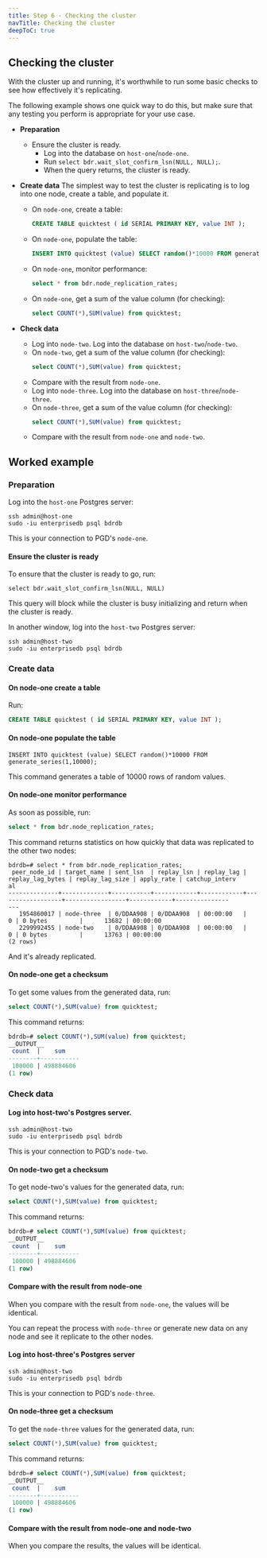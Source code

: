 ```yaml
---
title: Step 6 - Checking the cluster
navTitle: Checking the cluster
deepToC: true
---
```


## Checking the cluster


With the cluster up and running, it's worthwhile to run some basic checks to see how effectively it's replicating.

The following example shows one quick way to do this, but make sure that any testing you perform is appropriate for your use case.

* **Preparation**
  * Ensure the cluster is ready. 
    * Log into the database on `host-one`/`node-one`. 
    * Run `select bdr.wait_slot_confirm_lsn(NULL, NULL);`.  
    * When the query returns, the cluster is ready.  


* **Create data**
  The simplest way to test the cluster is replicating is to log into one node, create a table, and populate it.
   * On `node-one`, create a table:
      ```sql
      CREATE TABLE quicktest ( id SERIAL PRIMARY KEY, value INT ); 
      ```
   * On `node-one`, populate the table:
     ```sql
     INSERT INTO quicktest (value) SELECT random()*10000 FROM generate_series(1,10000);
     ```
   * On `node-one`, monitor performance:
     ```sql
     select * from bdr.node_replication_rates;
     ```
   * On `node-one`, get a sum of the value column (for checking):
     ```sql
     select COUNT(*),SUM(value) from quicktest;
     ```
* **Check data**
   * Log into `node-two`.
      Log into the database on `host-two`/`node-two`.
    * On `node-two`, get a sum of the value column (for checking):
      ```sql
      select COUNT(*),SUM(value) from quicktest;
      ```
   * Compare with the result from `node-one`.
   * Log into `node-three`.
      Log into the database on `host-three`/`node-three`.
    * On `node-three`, get a sum of the value column (for checking):
      ```sql
      select COUNT(*),SUM(value) from quicktest;
      ```
   * Compare with the result from `node-one` and `node-two`.

## Worked example

### Preparation

Log into the `host-one` Postgres server:
```
ssh admin@host-one
sudo -iu enterprisedb psql bdrdb
```

This is your connection to PGD's `node-one`.

#### Ensure the cluster is ready

To ensure that the cluster is ready to go, run: 

```
select bdr.wait_slot_confirm_lsn(NULL, NULL)
```

This query will block while the cluster is busy initializing and return when the cluster is ready.

In another window, log into the `host-two` Postgres server:

```
ssh admin@host-two
sudo -iu enterprisedb psql bdrdb
```

### Create data

#### On node-one create a table

Run:

```sql
CREATE TABLE quicktest ( id SERIAL PRIMARY KEY, value INT ); 
```

#### On node-one populate the table

```
INSERT INTO quicktest (value) SELECT random()*10000 FROM generate_series(1,10000);
```

This command generates a table of 10000 rows of random values. 

#### On node-one monitor performance

As soon as possible, run:

```sql
select * from bdr.node_replication_rates;
```

This command returns statistics on how quickly that data was replicated to the other two nodes:

```console
bdrdb=# select * from bdr.node_replication_rates;
 peer_node_id | target_name | sent_lsn  | replay_lsn | replay_lag | replay_lag_bytes | replay_lag_size | apply_rate | catchup_interv
al
--------------+-------------+-----------+------------+------------+------------------+-----------------+------------+---------------
---
   1954860017 | node-three  | 0/DDAA908 | 0/DDAA908  | 00:00:00   |                0 | 0 bytes         |      13682 | 00:00:00
   2299992455 | node-two    | 0/DDAA908 | 0/DDAA908  | 00:00:00   |                0 | 0 bytes         |      13763 | 00:00:00
(2 rows)
```

And it's already replicated. 

#### On node-one get a checksum

To get some values from the generated data, run:

```sql
select COUNT(*),SUM(value) from quicktest;
```

This command returns:

```sql
bdrdb=# select COUNT(*),SUM(value) from quicktest;
__OUTPUT__
 count  |    sum
--------+-----------
 100000 | 498884606
(1 row)
```

### Check data

#### Log into host-two's Postgres server.
```
ssh admin@host-two
sudo -iu enterprisedb psql bdrdb
```

This is your connection to PGD's `node-two`.

#### On node-two get a checksum

To get node-two's values for the generated data, run:

```sql
select COUNT(*),SUM(value) from quicktest;
```

This command returns:

```sql
bdrdb=# select COUNT(*),SUM(value) from quicktest;
__OUTPUT__
 count  |    sum
--------+-----------
 100000 | 498884606
(1 row)
```

#### Compare with the result from node-one

When you compare with the result from `node-one`, the values will be identical.

You can repeat the process with `node-three` or generate new data on any node and see it replicate to the other nodes.

#### Log into host-three's Postgres server
```
ssh admin@host-two
sudo -iu enterprisedb psql bdrdb
```

This is your connection to PGD's `node-three`.

#### On node-three get a checksum

To get the `node-three` values for the generated data, run:

```sql
select COUNT(*),SUM(value) from quicktest;
```
This command returns:

```sql
bdrdb=# select COUNT(*),SUM(value) from quicktest;
__OUTPUT__
 count  |    sum
--------+-----------
 100000 | 498884606
(1 row)
```

#### Compare with the result from node-one and node-two

When you compare the results, the values will be identical.
